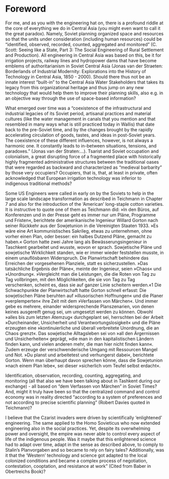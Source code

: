 # Foreword {-}

For me, and as you with the engineering hat on, there is a profound riddle at the core of everything we do in Central Asia (you might even want to call it the great paradox). Namely, Soviet planning organized space and resources so that the units under consideration (including human resources) could be "identified, observed, recorded, counted, aggregated and monitored" (C. Scott: Seeing like a State, Part 3: The Social Engineering of Rural Settlement and Production). All engineering in Central Asia was based on this, be it for irrigation projects, railway lines and hydropower dams that have become emblems of authoritarianism in Soviet Central Asia (Jonas van der Straeten: Borderlands of Industrial Modernity: Explorations into the History of Technology in Central Asia, 1850 - 2000). Should there thus not be an innate interest "built-in" to the Central Asia Water Stakeholders that takes its legacy from this organizational heritage and thus jump on any new technology that would help them to improve their planning skills, also e.g. in an objective way through the use of space-based information?

What emerged over time was a "coexistence of the infrastructural and industrial legacies of its Soviet period, artisanal practices and material cultures (like the water management in canals that you mention and that resembled in many ways what is still practiced today in Wallis) that date back to the pre-Soviet time, and by the changes brought by the rapidly accelerating circulation of goods, tastes, and ideas in post-Soviet years. The coexistence of these different influences, however, is not always a harmonic one. It constantly leads to in-between situations, tensions, and paradoxes." (Jonas van der Straten:...). Tsarist and Soviet occupation and colonialism, a great disrupting force of a fragmented place with historically highly fragmented administrative structures between the traditional oases that were regarded as backward and characterized as "medieval barbarity" by those very occupiers? Occupiers, that is, that, at least in private, often acknowledged that European irrigation technology was inferior to indigenous traditional methods?

Some US Engineers were called in early on by the Soviets to help in the large scale landscape transformation as described in Teichmann in Chapter 7 and also for the introduction of the 'American' long-staple cotton varieties. It is instructive to quote one of them as Teichmann did: »In den Büros, auf Konferenzen und in der Presse geht es immer nur um Pläne, Programme und Fristen«, berichtete der amerikanische Ingenieur Willard Gorton nach seiner Rückkehr aus der Sowjetunion in die Vereinigten Staaten 1933. »Es wäre eine Art kommunistisches Sakrileg, etwas zu unternehmen, ohne vorher einen Plan, oder besser: ein halbes Dutzend Pläne, gemacht zu haben.« Gorton hatte zwei Jahre lang als Bewässerungsingenieur in Taschkent gearbeitet und wusste, wovon er sprach. Sowjetische Pläne und sowjetische Wirklichkeit standen, wie er immer wieder feststellen musste, in einem unauflösbaren Widerspruch. Die Planwirtschaft behindere das Erreichen der vorgesehenen Planziele, statt es sicherzustellen. »Das tatsächliche Ergebnis der Pläne«, meinte der Ingenieur, seien »Chaos« und »Unordnung«. »Vergleicht man die Leistungen, die die Roten von Tag zu Tag vollbringen, mit den Möglichkeiten, die sie von Tag zu Tag verschenken, scheint es, dass sie auf ganzer Linie scheitern werden.«1 Die Schwachpunkte der Planwirtschaft hatte Gorton schnell erfasst: Die sowjetischen Pläne beruhten auf »illusorischen Hoffnungen« und die Planer »verplemperten« ihre Zeit mit dem »Verfassen von Märchen«. Und immer gebe es mehrere, einander widersprechende Planszenarien, von denen keines ausgereift genug sei, um umgesetzt werden zu können. Obwohl »alles bis zum letzten Atemzug« durchgeplant sei, herrschten bei der Arbeit »Durcheinander, Unsicherheit und Verantwortungslosigkeit« und die Pläne erzeugten eine »kontinuierliche und überall verbreitete Unordnung, die an Chaos grenzt«. Das sowjetische Alltagsleben sei von »all den Ärgernissen und Unsicherheiten« geprägt, »die man in den kapitalistischen Ländern finden kann, und vielen anderen mehr, die man hier nicht finden kann«. Zudem erzeuge der verschwenderische Umgang mit Ressourcen Mangel und Not. »Du planst und arbeitetest und verhungerst dabei«, berichtete Gorton. Wenn man überhaupt davon sprechen könne, dass die Sowjetunion »nach einem Plan lebe«, sei dieser »sicherlich vom Teufel selbst erdacht«.

Identification, observation, recording, counting, aggregating, and monitoring (all that also we have been talking about in Tashkent during our exchange) - all based on "dem Verfassen von Märchen" in Soviet Times? And, might it truly have been so that the centralized command and control economy was in reality directed "according to a system of preferences and not according to precise scientific planning" (Robert Davies quoted in Teichmann)?

I believe that the Czarist invaders were driven by scientifically 'enlightened' engineering. The same applied to the Homo Sovieticus who now extended engineering also in the social practices. Yet, despite its overwhelming power and oversight, the empire was never able to control every aspect of life of the indigenous people. Was it maybe that this enlightened science had to adapt over time, adapt in the sense as described above, to comply to Stalin's Planvorgaben and so became to rely on fairy tales? Additionally, was it that the 'Western' technology and science got adapted to the local colonized conditions and became a complex process of negotiation, contestation, cooptation, and resistance at work" (Cited from Baber in Obertreichs Book)? 